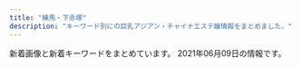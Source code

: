 ```yaml
---
title: "練馬・下赤塚"
description: "キーワード別にの巨乳アジアン・チャイナエステ嬢情報をまとめました。"
---
```


新着画像と新着キーワードをまとめています。
2021年06月09日の情報です。

<DmmAffiliateIns />
<KeywordTable
  shops={
    [
    {
        "url": "http://siesta.ests.jp/",
        "station": "\u5927\u6cc9\u5b66\u5712\u99c5\u5317\u53e3",
        "img_links": [
            "http://siesta.ests.jp/images/mobile.jpg",
            "http://siesta.ests.jp/images/pick.jpg",
            "http://siesta.ests.jp/photos/sites/39/2021/05/2021052911060142.jpg",
            "http://siesta.ests.jp/images/info.jpg",
            "http://siesta.ests.jp/images/mobile1.jpg",
            "http://siesta.ests.jp/images/acc1.jpg",
            "http://siesta.ests.jp/images/acc2.jpg",
            "http://siesta.ests.jp/images/s-staff.jpg",
            "http://siesta.ests.jp/images/s-recriut.jpg",
            "http://siesta.ests.jp/photos/sites/39/2021/05/2021052911060393.jpg",
            "http://siesta.ests.jp/photos/sites/39/2021/05/202105291106012.jpg",
            "http://siesta.ests.jp/images/acc4.jpg",
            "http://siesta.ests.jp/images/top.png",
            "http://siesta.ests.jp/images/acc3.jpg",
            "http://siesta.ests.jp/photos/sites/39/2021/05/2021052911060320.jpg",
            "http://siesta.ests.jp/images/news.jpg",
            "http://siesta.ests.jp/photos/sites/39/2021/04/2021042011331872.jpg"
        ],
        "keywords": {
            "85": 6,
            "83": 12,
            "87": 6,
            "D": 24,
            "88": 6
        },
        "name": "\u30b7\u30a8\u30b9\u30bf"
    },
    {
        "station": "\u7df4\u99ac\u99c5\u5317\u53e3",
        "name": "\u6708\u306e\u604b",
        "keywords": {
            "C": 7
        },
        "url": "http://moonlove.est-u.com/",
        "img_links": [
            "http://moonlove.est-u.com/images/s8.jpg",
            "http://moonlove.est-u.com/images/index_04.jpg",
            "http://moonlove.est-u.com/images/index_12.jpg",
            "http://moonlove.est-u.com/images/index_13.jpg",
            "http://moonlove.est-u.com/images/s3.jpg",
            "http://moonlove.est-u.com/images/s4.jpg",
            "http://moonlove.est-u.com/staff/sakura.jpg",
            "http://moonlove.est-u.com/images/index_08.jpg",
            "http://moonlove.est-u.com/images/index2_06.jpg",
            "http://moonlove.est-u.com/images/index_16.jpg",
            "http://moonlove.est-u.com/images/icon_000.jpg",
            "http://moonlove.est-u.com/staff/kaori.jpg",
            "http://moonlove.est-u.com/images/index1_06.jpg",
            "http://moonlove.est-u.com/images/index3_06.jpg",
            "http://moonlove.est-u.com/images/s1.jpg",
            "http://moonlove.est-u.com/staff/hitomi.jpg",
            "http://moonlove.est-u.com/images/index_15.jpg",
            "http://moonlove.est-u.com/images/index_17.jpg",
            "http://moonlove.est-u.com/staff/miki.jpg",
            "http://moonlove.est-u.com/staff/nami.jpg",
            "http://moonlove.est-u.com/images/index_19.jpg",
            "http://moonlove.est-u.com/images/index_05.jpg",
            "http://moonlove.est-u.com/staff/ayumi.jpg",
            "http://moonlove.est-u.com/images/index_02.jpg",
            "http://moonlove.est-u.com/images/index_07.jpg",
            "http://moonlove.est-u.com/images/staff_09.jpg",
            "http://moonlove.est-u.com/images/index_14.jpg",
            "http://moonlove.est-u.com/images/s5.jpg",
            "http://moonlove.est-u.com/images/s6.jpg",
            "http://moonlove.est-u.com/images/index_10.jpg"
        ]
    },
    {
        "keywords": {
            "86": 18,
            "87": 9,
            "E": 54,
            "88": 18,
            "85": 27,
            "D": 54
        },
        "name": "\u30de\u30fc\u30ac\u30ec\u30c3\u30c8",
        "station": "\u685c\u53f0\u99c5\u5317\u53e3",
        "url": "http://margaret.ests.jp/",
        "img_links": [
            "http://margaret.ests.jp/photos/sites/29/2020/08/2020082222274080.jpeg",
            "http://margaret.ests.jp/images/service2.jpg",
            "http://margaret.ests.jp/images/service1.jpg",
            "http://margaret.ests.jp/images/s_news.jpg",
            "http://margaret.ests.jp/images/s_staff.png",
            "http://margaret.ests.jp/photos/sites/29/2020/04/202004081414540.jpg",
            "http://margaret.ests.jp/photos/sites/29/2020/04/202004102157462.jpeg",
            "http://margaret.ests.jp/images/service4.jpg",
            "http://margaret.ests.jp/images/room2.jpg",
            "http://margaret.ests.jp/photos/sites/29/2021/01/2021011511194654.jpg",
            "http://margaret.ests.jp/images/top.jpg",
            "http://margaret.ests.jp/images/info.jpg",
            "http://margaret.ests.jp/images/service3.jpg",
            "http://margaret.ests.jp/photos/sites/29/2020/08/2020080615352994.jpeg",
            "http://margaret.ests.jp/photos/sites/29/2020/05/202005281752578.jpg",
            "http://margaret.ests.jp/images/s_service.png",
            "http://margaret.ests.jp/images/mobile.jpg",
            "http://margaret.ests.jp/images/room1.jpg",
            "http://margaret.ests.jp/photos/sites/29/2021/06/2021060500274425.jpeg",
            "http://margaret.ests.jp/images/s_pick.jpg",
            "http://margaret.ests.jp/images/room3.jpg",
            "http://margaret.ests.jp/photos/sites/29/2020/04/2020041014190824.jpg",
            "http://margaret.ests.jp/photos/sites/29/2020/04/2020040205541033.jpg",
            "http://margaret.ests.jp/photos/sites/29/2020/06/2020062814010219.jpeg",
            "http://margaret.ests.jp/photos/sites/29/2020/03/2020032709162529.jpg",
            "http://margaret.ests.jp/images/room4.jpg",
            "http://margaret.ests.jp/photos/sites/29/2021/06/2021060811483867.jpg"
        ]
    },
    {
        "keywords": {},
        "station": "\u6210\u5897\u99c5",
        "name": "\u30b8\u30e3\u30b9\u30df\u30f3",
        "url": "http://evergrace.tyo.cm/",
        "img_links": []
    },
    {
        "station": "\u4e0a\u677f\u6a4b\u99c5\u5317\u53e3",
        "img_links": [],
        "keywords": {},
        "name": "\u6e29\u30fb\u306c\u304f\u3082\u308a",
        "url": "http://tenpo2.iest.info/"
    },
    {
        "img_links": [
            "http://binrou.net/img/pickup20.jpg",
            "http://binrou.net/img/s115.jpg",
            "http://binrou.net/img/mo.png",
            "http://binrou.net/img/s112.jpg",
            "http://binrou.net/img/sta114.jpg",
            "http://binrou.net/img/sta109.jpg",
            "http://binrou.net/i/img/sta109.jpg",
            "http://binrou.net/i/img/r3.jpg",
            "http://binrou.net/img/st115.jpg",
            "http://binrou.net/i/img/sta89.jpg",
            "http://binrou.net/i/img/sta116.jpg",
            "http://binrou.net/i/img/sta114.jpg",
            "http://binrou.net/img/sta111.jpg",
            "http://binrou.net/img/st114.jpg",
            "http://binrou.net/i/img/sta111.jpg",
            "http://binrou.net/img/fla.jpg",
            "http://binrou.net/img/sta117.jpg",
            "http://binrou.net/i/img/sta104.jpg",
            "http://binrou.net/img/s111.jpg",
            "http://binrou.net/img/sta115.jpg",
            "http://binrou.net/i/img/sta115.jpg",
            "http://binrou.net/img/s116.jpg",
            "http://binrou.net/i/img/sta80.jpg",
            "http://binrou.net/i/img/sta92.jpg",
            "http://binrou.net/img/botton.jpg",
            "http://binrou.net/img/sta119.jpg",
            "http://binrou.net/img/st116.jpg",
            "http://binrou.net/i/img/sta118.jpg",
            "http://binrou.net/img/s118.jpg",
            "http://binrou.net/i/img/sta98.jpg",
            "http://binrou.net/i/img/sta108.jpg",
            "http://binrou.net/img/sta112.jpg",
            "http://binrou.net/img/sta118.jpg",
            "http://binrou.net/i/img/sta112.jpg",
            "http://binrou.net/img/st112.jpg",
            "http://binrou.net/i/img/sta105.jpg",
            "http://binrou.net/i/img/sta119.jpg",
            "http://binrou.net/i/img/sta117.jpg",
            "http://binrou.net/i/img/st118.jpg",
            "http://binrou.net/i/img/r1.jpg",
            "http://binrou.net/i/img/sta97.jpg",
            "http://binrou.net/i/img/sta88.jpg",
            "http://binrou.net/img/s117.jpg",
            "http://binrou.net/i/img/sta100.jpg",
            "http://binrou.net/img/acc.jpg",
            "http://binrou.net/i/img/acc.jpg",
            "http://binrou.net/i/img/sta94.jpg",
            "http://binrou.net/img/sta116.jpg",
            "http://binrou.net/img/st117.jpg",
            "http://binrou.net/img/st111.jpg",
            "http://binrou.net/img/s114.jpg",
            "http://binrou.net/i/img/r2.jpg",
            "http://binrou.net/img/st109.jpg",
            "http://binrou.net/i/img/r4.jpg",
            "http://binrou.net/img/st118.jpg",
            "http://binrou.net/img/s119.jpg",
            "http://binrou.net/img/st119.jpg"
        ],
        "station": "\u7df4\u99ac\u99c5\u897f\u53e3",
        "name": "\u30ad\u30e9\u30ad\u30e9",
        "keywords": {
            "86": 4,
            "D": 2,
            "E": 6,
            "88": 1,
            "F": 1,
            "89": 1,
            "C": 17,
            "87": 4
        },
        "url": "http://binrou.net/"
    },
    {
        "url": "http://www.es-yas.click/",
        "station": "\u4e2d\u6751\u6a4b\u99c5\u5357\u53e3",
        "keywords": {},
        "img_links": [
            "http://www.es-yas.click/img/sayuri1.jpg",
            "http://www.es-yas.click/images/3.jpg",
            "http://www.es-yas.click/images/staff_t.jpg",
            "http://www.es-yas.click/images/sys2.png",
            "http://www.es-yas.click/images/s1.png",
            "http://www.es-yas.click/img/rina1.jpg",
            "http://www.es-yas.click/images/head.jpg",
            "http://www.es-yas.click/images/mobile.jpg",
            "http://www.es-yas.click/images/info.png",
            "http://www.es-yas.click/images/2.jpg",
            "http://www.es-yas.click/images/tel.jpg",
            "http://www.es-yas.click/images/int2.png",
            "http://www.es-yas.click/images/ac1.png",
            "http://www.es-yas.click/images/4.jpg",
            "http://www.es-yas.click/images/sirase.jpg",
            "http://www.es-yas.click/images/int1.png",
            "http://www.es-yas.click/images/interior_t.jpg",
            "http://www.es-yas.click/images/news.jpg",
            "http://www.es-yas.click/img/riri1.jpg",
            "http://www.es-yas.click/images/sys1.png",
            "http://www.es-yas.click/images/newface.png"
        ],
        "name": "\u30b9\u30a6\u30a3\u30fc\u30c8"
    },
    {
        "keywords": {},
        "img_links": [],
        "station": "\u6210\u5897\u99c5",
        "name": "\u59eb",
        "url": "http://anzu.abnavi.info/"
    },
    {
        "keywords": {
            "D": 6,
            "G": 2,
            "E": 13,
            "C": 17
        },
        "url": "https://salasa.tokyo/",
        "img_links": [
            "https://salasa.tokyo/wp-content/uploads/2020/02/32salasa.jpg",
            "https://salasa.tokyo/wp-content/uploads/2020/03/897261salasa.jpg",
            "https://salasa.tokyo/wp-content/themes/este/img/top-img04.png",
            "https://salasa.tokyo/wp-content/uploads/2021/04/s187alasa.jpg",
            "https://salasa.tokyo/wp-content/themes/este/img/top-img01a.png",
            "https://salasa.tokyo/wp-content/uploads/2020/02/41salasa.jpg",
            "https://salasa.tokyo/wp-content/themes/este/img/top-img01.png",
            "https://salasa.tokyo/wp-content/themes/este/img/top-img05.png",
            "https://salasa.tokyo/wp-content/uploads/2020/02/11salasa.jpg",
            "https://salasa.tokyo/wp-content/themes/este/img/4.jpg",
            "https://salasa.tokyo/wp-content/themes/este/img/top-img01b.png",
            "https://salasa.tokyo/wp-content/themes/este/img/tel_footer.png",
            "https://salasa.tokyo/wp-content/themes/este/img/3.jpg",
            "https://salasa.tokyo/wp-content/uploads/2020/02/21salasa.jpg",
            "https://salasa.tokyo/wp-content/themes/este/img/top-img02.png",
            "https://salasa.tokyo/wp-content/uploads/2020/02/8776salasa.jpg",
            "https://salasa.tokyo/wp-content/themes/este/img/top-img021.png",
            "https://salasa.tokyo/wp-content/uploads/2020/04/2311121salasa.jpg",
            "https://salasa.tokyo/wp-content/themes/este/img/2.jpg",
            "https://salasa.tokyo/wp-content/uploads/2021/02/345salasa.jpg",
            "https://salasa.tokyo/wp-content/themes/este/img/tel_header.png",
            "https://salasa.tokyo/wp-content/uploads/2020/02/876752178salasa.jpg",
            "https://salasa.tokyo/wp-content/uploads/2020/02/1salasa.jpg",
            "https://salasa.tokyo/wp-content/themes/este/img/call.png",
            "https://salasa.tokyo/wp-content/themes/este/img/1.jpg"
        ],
        "name": "\u3064\u307c\u307f",
        "station": "\u7df4\u99ac\u99c5\u897f\u53e3"
    },
    {
        "station": "\u5927\u5c71\u99c5\u5357\u53e3",
        "img_links": [
            "http://c-ikoi.work/img/aoi1.jpg",
            "http://c-ikoi.work/images/concept.jpg",
            "http://c-ikoi.work/img/rina1.jpg",
            "http://c-ikoi.work/images/mobile.jpg",
            "http://c-ikoi.work/images/rec2.png",
            "http://c-ikoi.work/images/int3.png",
            "http://c-ikoi.work/images/sys3.png",
            "http://c-ikoi.work/images/2.jpg",
            "http://c-ikoi.work/images/int2.png",
            "http://c-ikoi.work/images/rec1.png",
            "http://c-ikoi.work/images/staff_t.jpg",
            "http://c-ikoi.work/images/sys1.jpg",
            "http://c-ikoi.work/images/3.jpg",
            "http://c-ikoi.work/images/int1.png",
            "http://c-ikoi.work/images/head.jpg",
            "http://c-ikoi.work/images/interior_t.jpg",
            "http://c-ikoi.work/images/sys2.jpg",
            "http://c-ikoi.work/images/1.jpg",
            "http://c-ikoi.work/images/4.jpg",
            "http://c-ikoi.work/img/yuki1.jpg",
            "http://c-ikoi.work/images/news.jpg",
            "http://c-ikoi.work/images/tel.jpg",
            "http://c-ikoi.work/img/moe1.jpg",
            "http://c-ikoi.work/images/line.png"
        ],
        "keywords": {},
        "name": "\u61a9",
        "url": "http://c-ikoi.work/"
    },
    {
        "url": "http://ponfu-massage.work/",
        "station": "\u7df4\u99ac\u99c5\u897f\u53e3",
        "img_links": [
            "http://ponfu-massage.work/img/st35.jpg",
            "http://ponfu-massage.work/i/img/sta42.jpg",
            "http://ponfu-massage.work/img/s44.jpg",
            "http://ponfu-massage.work/i/img/r1.jpg",
            "http://ponfu-massage.work/img/st18.jpg",
            "http://ponfu-massage.work/img/sta44.jpg",
            "http://ponfu-massage.work/img/st28.jpg",
            "http://ponfu-massage.work/img/acc2.jpg",
            "http://ponfu-massage.work/i/img/r3.jpg",
            "http://ponfu-massage.work/img/sta28.jpg",
            "http://ponfu-massage.work/img/acc10.jpg",
            "http://ponfu-massage.work/img/s45.jpg",
            "http://ponfu-massage.work/img/s46.jpg",
            "http://ponfu-massage.work/img/sta38.jpg",
            "http://ponfu-massage.work/img/st41.jpg",
            "http://ponfu-massage.work/i/img/r4.jpg",
            "http://ponfu-massage.work/img/acc5.jpg",
            "http://ponfu-massage.work/img/sta43.jpg",
            "http://ponfu-massage.work/img/st30.jpg",
            "http://ponfu-massage.work/img/st47.jpg",
            "http://ponfu-massage.work/img/st44.jpg",
            "http://ponfu-massage.work/img/acc4.jpg",
            "http://ponfu-massage.work/i/img/sta39.jpg",
            "http://ponfu-massage.work/img/acc8.jpg",
            "http://ponfu-massage.work/i/img/sta43.jpg",
            "http://ponfu-massage.work/img/s30.jpg",
            "http://ponfu-massage.work/i/img/sta30.jpg",
            "http://ponfu-massage.work/img/s42.jpg",
            "http://ponfu-massage.work/img/acc7.jpg",
            "http://ponfu-massage.work/i/img/r2.jpg",
            "http://ponfu-massage.work/img/sta45.jpg",
            "http://ponfu-massage.work/i/img/st45.jpg",
            "http://ponfu-massage.work/i/img/sta46.jpg",
            "http://ponfu-massage.work/i/img/sta47.jpg",
            "http://ponfu-massage.work/img/sta47.jpg",
            "http://ponfu-massage.work/img/campian.jpg",
            "http://ponfu-massage.work/img/sta30.jpg",
            "http://ponfu-massage.work/img/sta39.jpg",
            "http://ponfu-massage.work/i/img/sta45.jpg",
            "http://ponfu-massage.work/img/botton.jpg",
            "http://ponfu-massage.work/img/s39.jpg",
            "http://ponfu-massage.work/img/sta46.jpg",
            "http://ponfu-massage.work/img/acc6.jpg",
            "http://ponfu-massage.work/img/st46.jpg",
            "http://ponfu-massage.work/i/img/sta44.jpg",
            "http://ponfu-massage.work/i/img/sta28.jpg",
            "http://ponfu-massage.work/img/acc1.jpg",
            "http://ponfu-massage.work/img/st43.jpg",
            "http://ponfu-massage.work/img/s43.jpg",
            "http://ponfu-massage.work/img/st45.jpg",
            "http://ponfu-massage.work/img/s41.jpg",
            "http://ponfu-massage.work/img/acc3.jpg",
            "http://ponfu-massage.work/img/st39.jpg",
            "http://ponfu-massage.work/img/s47.jpg",
            "http://ponfu-massage.work/img/st38.jpg",
            "http://ponfu-massage.work/img/sta35.jpg",
            "http://ponfu-massage.work/i/img/sta38.jpg",
            "http://ponfu-massage.work/img/s38.jpg",
            "http://ponfu-massage.work/img/sta42.jpg",
            "http://ponfu-massage.work/img/st42.jpg",
            "http://ponfu-massage.work/i/img/sta24.jpg",
            "http://ponfu-massage.work/i/img/sta41.jpg",
            "http://ponfu-massage.work/img/acc9.jpg",
            "http://ponfu-massage.work/img/sta41.jpg"
        ],
        "keywords": {
            "F": 2,
            "84": 1,
            "88": 4,
            "86": 1,
            "89": 1,
            "D": 9,
            "E": 2,
            "85": 2,
            "C": 22,
            "87": 5
        },
        "name": "\u30dd\u30f3\u30d5\u30fc"
    },
    {
        "keywords": {
            "C": 8
        },
        "station": "\u7df4\u99ac\u99c5\u5357\u53e3",
        "img_links": [
            "http://www.nerima-rose.com/images/sys3.jpg",
            "http://www.nerima-rose.com/images/shop/3/sh1.jpg",
            "http://www.nerima-rose.com/images/rosa-sys_04.jpg",
            "http://www.nerima-rose.com/images/staff/18/ayumi.jpg",
            "http://www.nerima-rose.com/images/shop/11.jpg",
            "http://www.nerima-rose.com/images/index-rosa_02.jpg",
            "http://www.nerima-rose.com/images/aroma/r1.jpg",
            "http://www.nerima-rose.com/images/shop/h1.jpg",
            "http://www.nerima-rose.com/images/staff/17/2/nana.png",
            "http://www.nerima-rose.com/images/rosa-pindao_07.jpg",
            "http://www.nerima-rose.com/images/index-rosa_09.jpg",
            "http://www.nerima-rose.com/images/staff/16/kaori2.jpg",
            "http://www.nerima-rose.com/images/staff/18/misaki.jpg",
            "http://www.nerima-rose.com/images/staff/17/riri.jpg",
            "http://www.nerima-rose.com/images/staff/18/hina.jpg",
            "http://www.nerima-rose.com/images/aroma/r3.jpg",
            "http://www.nerima-rose.com/images/shop/4/s1.jpg",
            "http://www.nerima-rose.com/images/images/sys2018_06.jpg",
            "http://www.nerima-rose.com/cgi-bin/topics/img/16-1.jpg",
            "http://www.nerima-rose.com/images/rosa-pindao_09.jpg",
            "http://www.nerima-rose.com/images/nav/nav-rec.jpg",
            "http://www.nerima-rose.com/images/nav/nav-acc.jpg",
            "http://www.nerima-rose.com/images/aroma/r2.jpg",
            "http://www.nerima-rose.com/images/staff/17/2/ena.jpg",
            "http://www.nerima-rose.com/images/staff/16/aya2.jpg",
            "http://www.nerima-rose.com/images/rosa-sys_09a.jpg",
            "http://www.nerima-rose.com/images/index-rosa_04.jpg",
            "http://www.nerima-rose.com/images/images/sys2018_03.jpg"
        ],
        "url": "http://www.nerima-rose.com/",
        "name": "ROSE"
    },
    {
        "station": "\u4e0b\u8d64\u585a\u99c5\u5317\u53e3",
        "img_links": [
            "http://www.es-kou.link/images/sys1.jpg",
            "http://www.es-kou.link/images/b1.jpg",
            "http://www.es-kou.link/images/news.jpg",
            "http://www.es-kou.link/images/s1.png",
            "http://www.es-kou.link/images/int2.png",
            "http://www.es-kou.link/images/int1.png",
            "http://www.es-kou.link/images/3.jpg",
            "http://www.es-kou.link/images/info.png",
            "http://www.es-kou.link/images/2.jpg",
            "http://www.es-kou.link/images/mobile.jpg",
            "http://www.es-kou.link/images/sys2.jpg",
            "http://www.es-kou.link/img/mimi1.jpg",
            "http://www.es-kou.link/images/sys3.png",
            "http://www.es-kou.link/images/staff_t.jpg",
            "http://www.es-kou.link/img/nana1.jpg",
            "http://www.es-kou.link/images/head.jpg",
            "http://www.es-kou.link/images/1.jpg",
            "http://www.es-kou.link/img/satomi1.jpg",
            "http://www.es-kou.link/images/interior_t.jpg",
            "http://www.es-kou.link/images/b2.jpg"
        ],
        "url": "http://www.es-kou.link/",
        "keywords": {},
        "name": "\u7d05\u6708"
    },
    {
        "img_links": [
            "http://www.hi-msg.com/dansin/images/p-6-1.jpg",
            "http://www.hi-msg.com/dansin/images/p-2.jpg",
            "http://www.hi-msg.com/dansin/images/end1.jpg",
            "http://www.hi-msg.com/dansin/images/top1.jpg",
            "http://www.hi-msg.com/dansin/images/nav.jpg",
            "http://www.hi-msg.com/dansin/images/p-9-1.jpg",
            "http://www.hi-msg.com/dansin/images/p-9.jpg",
            "http://www.hi-msg.com/dansin/images/s_info.jpg",
            "http://www.hi-msg.com/dansin/images/s_pick.jpg",
            "http://www.hi-msg.com/dansin/images/p-7.jpg",
            "http://www.hi-msg.com/dansin/images/s_face.jpg",
            "http://www.hi-msg.com/dansin/images/p-2-1.jpg",
            "http://www.hi-msg.com/dansin/images/mobile.jpg",
            "http://www.hi-msg.com/dansin/images/1.jpg",
            "http://www.hi-msg.com/dansin/images/p-5.jpg",
            "http://www.hi-msg.com/dansin/images/p-5-1.jpg",
            "http://www.hi-msg.com/dansin/images/p-8.jpg",
            "http://www.hi-msg.com/dansin/images/p-6.jpg",
            "http://www.hi-msg.com/dansin/images/s_news.jpg",
            "http://www.hi-msg.com/dansin/images/top.jpg"
        ],
        "keywords": {},
        "name": "\u6696\u5fc3",
        "url": "http://www.hi-msg.com/dansin/",
        "station": "\u3068\u304d\u308f\u53f0\u99c5\u5357\u53e3"
    },
    {
        "keywords": {
            "E": 1,
            "D": 2
        },
        "name": "\u59eb\u306e\u3086\u3073\u3055\u304d",
        "url": "http://nymphe-est.biz/",
        "img_links": [
            "http://nymphe-est.biz/images/m1.png",
            "http://nymphe-est.biz/images/no.png",
            "http://nymphe-est.biz/images/m3.png",
            "http://nymphe-est.biz/images/tit4.jpg",
            "http://nymphe-est.biz/images/tit3.jpg",
            "http://nymphe-est.biz/images/cg02.jpg",
            "http://nymphe-est.biz/images/m5.png",
            "http://nymphe-est.biz/images/fla.jpg",
            "http://nymphe-est.biz/images/cg01.jpg",
            "http://nymphe-est.biz/images/stat.jpg",
            "http://nymphe-est.biz/images/tm.jpg",
            "http://nymphe-est.biz/images/stal.jpg",
            "http://nymphe-est.biz/images/cg03.jpg",
            "http://nymphe-est.biz/images/m4.png",
            "http://nymphe-est.biz/images/m6.png",
            "http://nymphe-est.biz/images/tit5.jpg",
            "http://nymphe-est.biz/images/tit2.jpg",
            "http://nymphe-est.biz/images/bur.jpg",
            "http://nymphe-est.biz/images/m2.png",
            "http://nymphe-est.biz/images/bul.jpg",
            "http://nymphe-est.biz/images/accl.jpg",
            "http://nymphe-est.biz/images/spt.png",
            "http://nymphe-est.biz/images/top.png",
            "http://nymphe-est.biz/images/tit6.jpg"
        ],
        "station": "\u6771\u6b66\u7df4\u99ac\u99c5\u5317\u53e3"
    },
    {
        "img_links": [
            "http://pakira-massage.work/img/campian.jpg",
            "http://pakira-massage.work/img/s23.jpg",
            "http://pakira-massage.work/img/nos.jpg",
            "http://pakira-massage.work/img/sta1.jpg",
            "http://pakira-massage.work/i/img/r1.jpg",
            "http://pakira-massage.work/i/img/r3.jpg",
            "http://pakira-massage.work/i/img/r4.jpg",
            "http://pakira-massage.work/i/img/r5.jpg",
            "http://pakira-massage.work/i/img/st1.jpg",
            "http://pakira-massage.work/img/st2.jpg",
            "http://pakira-massage.work/i/img/sta23.jpg",
            "http://pakira-massage.work/img/s1.jpg",
            "http://pakira-massage.work/img/botton.jpg",
            "http://pakira-massage.work/img/st23.jpg",
            "http://pakira-massage.work/img/sta2.jpg",
            "http://pakira-massage.work/i/img/r2.jpg",
            "http://pakira-massage.work/i/img/sta1.jpg",
            "http://pakira-massage.work/img/s2.jpg",
            "http://pakira-massage.work/i/img/sta2.jpg",
            "http://pakira-massage.work/img/mobile-1.png",
            "http://pakira-massage.work/img/sta23.jpg",
            "http://pakira-massage.work/img/head.jpg",
            "http://pakira-massage.work/i/img/r6.jpg",
            "http://pakira-massage.work/img/st1.jpg"
        ],
        "keywords": {
            "87": 2,
            "85": 2,
            "C": 12,
            "E": 2
        },
        "url": "http://pakira-massage.work/",
        "station": "\u8981\u753a\u99c55\u756a\u51fa\u53e3",
        "name": "\u30d1\u30ad\u30e9"
    },
    {
        "station": "\u7df4\u99ac\u99c5\u897f\u53e3",
        "img_links": [
            "http://sh-dafei.work/uploads/180612/1-1P6121601061c.jpg",
            "http://sh-dafei.work/templets/default/pc/picture/face.png",
            "http://sh-dafei.work/uploads/190809/1-1ZP9125I01S.jpg",
            "http://sh-dafei.work/uploads/190924/1-1Z924151334121.jpg",
            "http://sh-dafei.work/uploads/201002/1-201002144Z11V.jpg",
            "http://sh-dafei.work/uploads/181207/1-1Q20G35320X0.png",
            "http://sh-dafei.work/uploads/181214/1-1Q214154222511.jpg",
            "http://sh-dafei.work/uploads/171031/1-1G0311G344914.jpg",
            "http://sh-dafei.work/uploads/210219/1-210219105500300.jpg",
            "http://sh-dafei.work/uploads/allimg/180612/1-1P612160305350.jpg",
            "http://sh-dafei.work/uploads/181206/1-1Q2061250494E.jpg",
            "http://sh-dafei.work/uploads/181206/1-1Q2061249563O.jpg",
            "http://sh-dafei.work/templets/default/pc/picture/s_pick.png",
            "http://sh-dafei.work/uploads/201113/1-20111314213cQ.jpg",
            "http://sh-dafei.work/uploads/190301/1-1Z30116320A41.jpg",
            "http://sh-dafei.work/uploads/190329/1-1Z329151011c7.jpg",
            "http://sh-dafei.work/uploads/200612/1-200612154534W8.jpg",
            "http://sh-dafei.work/uploads/190130/1-1Z130162635508.jpg",
            "http://sh-dafei.work/uploads/171031/1-1G0311G4095M.jpg",
            "http://sh-dafei.work/uploads/191115/1-191115132040J2.jpg",
            "http://sh-dafei.work/uploads/181206/1-1Q2061253211D.jpg",
            "http://sh-dafei.work/uploads/181206/1-1Q206125154224.jpg",
            "http://sh-dafei.work/uploads/180612/1-1P612160029349.jpg",
            "http://sh-dafei.work/uploads/200117/1-20011G614144B.jpg",
            "http://sh-dafei.work/uploads/180227/1-1P22G40S5448.jpg",
            "http://sh-dafei.work/templets/default/pc/picture/s_staff.png",
            "http://sh-dafei.work/templets/default/pc/picture/staffs.png",
            "http://sh-dafei.work/uploads/181207/1-1Q20G40K63R.jpg",
            "http://sh-dafei.work/uploads/171031/1-1G0311G531445.jpg",
            "http://sh-dafei.work/uploads/171031/1-1G0311G505933.jpg",
            "http://sh-dafei.work/uploads/210326/1-210326140613257.jpg",
            "http://sh-dafei.work/uploads/171031/1-1G0311G556445.jpg",
            "http://sh-dafei.work/templets/default/pc/picture/end1.jpg",
            "http://sh-dafei.work/templets/default/pc/picture/s_news.png"
        ],
        "name": "\u5927\u5983",
        "keywords": {},
        "url": "http://sh-dafei.work/"
    },
    {
        "url": "http://oasis.akasuri.xyz/",
        "img_links": [
            "http://oasis.akasuri.xyz/images/c-top.png",
            "http://oasis.akasuri.xyz/staff/s1.jpg",
            "http://oasis.akasuri.xyz/images/c-staff.png",
            "http://oasis.akasuri.xyz/images/fotter.png",
            "http://oasis.akasuri.xyz/images/c-photo.png",
            "http://oasis.akasuri.xyz/staff/s2.jpg",
            "http://oasis.akasuri.xyz/staff/s3.jpg",
            "http://oasis.akasuri.xyz/images/bar-staff.png",
            "http://oasis.akasuri.xyz/images/bar-photo.png",
            "http://oasis.akasuri.xyz/images/b-tel.png"
        ],
        "name": "\u30aa\u30a2\u30b7\u30b9",
        "station": "\u6210\u5897\u99c5\u5357\u53e3",
        "keywords": {}
    },
    {
        "station": "\u7df4\u99ac\u99c5",
        "keywords": {
            "D": 3,
            "E": 1,
            "86": 1,
            "C": 3,
            "88": 1,
            "90": 3,
            "89": 1,
            "92": 1
        },
        "url": "http://aclass.estheya.com/",
        "img_links": [
            "http://aclass.estheya.com/css/staff/staff005.jpg",
            "http://aclass.estheya.com/images/call.png",
            "http://aclass.estheya.com/css/staff/staff006.jpg",
            "http://aclass.estheya.com/css/m-top004.jpg",
            "http://aclass.estheya.com/css/left.jpg",
            "http://aclass.estheya.com/css/staff/staff0004.jpg",
            "http://aclass.estheya.com/css/m-head04.jpg",
            "http://aclass.estheya.com/css/cam01.jpg",
            "http://aclass.estheya.com/css/m-head02.jpg",
            "http://aclass.estheya.com/css/staff/staff001-b.jpg",
            "http://aclass.estheya.com/css/staff/staff001.jpg",
            "http://aclass.estheya.com/css/right.jpg",
            "http://aclass.estheya.com/css/staff/staff08.jpg",
            "http://aclass.estheya.com/css/staff/staff0003.jpg",
            "http://aclass.estheya.com/css/staff/staff002.jpg"
        ],
        "name": "A-CLASS\uff5e\u30a8\u30fc\u30af\u30e9\u30b9\uff5e"
    },
    {
        "name": "\u30e9\u30b1\u30b7\u30b9\u5927\u6cc9\u5b66\u5712",
        "url": "http://lachesis.este88.com/",
        "keywords": {
            "83": 2,
            "93": 1,
            "84": 1,
            "C": 4,
            "80": 1,
            "81": 1,
            "95": 1,
            "G": 1,
            "E": 1,
            "D": 2,
            "91": 3,
            "86": 1,
            "88": 2,
            "F": 4
        },
        "station": "\u5927\u6cc9\u5b66\u5712\u99c5",
        "img_links": [
            "http://lachesis.este88.com/gals/rinnka1.jpg",
            "http://lachesis.este88.com/gals/ruka1.jpg",
            "http://lachesis.este88.com/images/sysh3bar.png",
            "http://lachesis.este88.com/gals/maria1.jpg",
            "http://lachesis.este88.com/gals/nozomi2.jpg",
            "http://lachesis.este88.com/gals/aoi2.jpg",
            "http://lachesis.este88.com/gals/narumi4.jpg",
            "https://lachesis.este88.com/gals/itika1.jpg",
            "http://lachesis.este88.com/gals/minami2.jpg",
            "http://lachesis.este88.com/gals/miho3.jpg",
            "https://lachesis.este88.com/gals/ruka1.jpg",
            "http://lachesis.este88.com/gals/nozomi1.jpg",
            "https://lachesis.este88.com/gals/yuno1.jpg",
            "https://lachesis.este88.com/gals/tumugi1.jpg",
            "http://lachesis.este88.com/gals/itika1.jpg",
            "https://lachesis.este88.com/gals/aoi1.jpg",
            "http://lachesis.este88.com/gals/nozomi3.jpg",
            "https://lachesis.este88.com/gals/miku1.jpg",
            "http://lachesis.este88.com/gals/tumugi2.jpg",
            "https://lachesis.este88.com/gals/minami1.jpg",
            "https://lachesis.este88.com/images/info5.jpg",
            "https://lachesis.este88.com/gals/narumi1.jpg",
            "https://lachesis.este88.com/gals/miho1.jpg",
            "http://lachesis.este88.com/gals/rinnka3.jpg",
            "https://lachesis.este88.com/images/line.jpg",
            "https://lachesis.este88.com/images/bg_header3.jpg",
            "http://lachesis.este88.com/gals/narumi1.jpg",
            "https://lachesis.este88.com/gals/maria1.jpg",
            "http://lachesis.este88.com/gals/miku2.jpg",
            "http://lachesis.este88.com/gals/yuno3.jpg",
            "http://lachesis.este88.com/gals/minami1.jpg",
            "http://lachesis.este88.com/gals/ruka3.jpg",
            "http://lachesis.este88.com/gals/mao2.jpg",
            "https://lachesis.este88.com/gals/rinnka1.jpg",
            "http://lachesis.este88.com/gals/itika3.jpg",
            "http://lachesis.este88.com/gals/miho2.jpg",
            "http://lachesis.este88.com/gals/itika2.jpg",
            "http://lachesis.este88.com/images/info5.jpg",
            "http://lachesis.este88.com/gals/miku3.jpg",
            "https://lachesis.este88.com/gals/mao1.jpg",
            "http://lachesis.este88.com/gals/yuno2.jpg",
            "http://lachesis.este88.com/gals/rinnka4.jpg",
            "http://lachesis.este88.com/images/bg_header3.jpg",
            "http://lachesis.este88.com/gals/rinnka2.jpg",
            "http://lachesis.este88.com/gals/nozomi4.jpg",
            "http://lachesis.este88.com/gals/tumugi1.jpg",
            "http://lachesis.este88.com/images/line.jpg",
            "https://lachesis.este88.com/images/bg_header.jpg",
            "http://lachesis.este88.com/gals/ruka2.jpg",
            "http://lachesis.este88.com/gals/miho1.jpg",
            "http://lachesis.este88.com/gals/mao1.jpg",
            "http://lachesis.este88.com/images/bg_header.jpg",
            "http://lachesis.este88.com/gals/ruka4.jpg",
            "http://lachesis.este88.com/gals/aoi3.jpg",
            "http://lachesis.este88.com/gals/yuno1.jpg",
            "https://lachesis.este88.com/images/sysh3bar.png",
            "http://lachesis.este88.com/gals/tumugi3.jpg",
            "http://lachesis.este88.com/gals/miku1.jpg",
            "http://lachesis.este88.com/gals/narumi3.jpg",
            "http://lachesis.este88.com/gals/aoi1.jpg",
            "http://lachesis.este88.com/gals/narumi2.jpg",
            "http://momipara.jp/img/link/momi234.jpg",
            "https://lachesis.este88.com/gals/nozomi1.jpg"
        ]
    },
    {
        "name": "\u9577\u4e45*\u3061\u3087\u3046\u304d\u3085\u3046",
        "keywords": {},
        "img_links": [
            "http://c-sakura.work/images/mobile.jpg",
            "http://c-sakura.work/img/yuri1.jpg",
            "http://c-sakura.work/images/staff_t.jpg",
            "http://c-sakura.work/images/2.jpg",
            "http://c-sakura.work/images/interior_t.jpg",
            "http://c-sakura.work/img/ami1.jpg",
            "http://c-sakura.work/images/3.jpg",
            "http://c-sakura.work/images/int1.png",
            "http://c-sakura.work/images/int2.png",
            "http://c-sakura.work/images/1.jpg",
            "http://c-sakura.work/images/sisu.png",
            "http://c-sakura.work/images/info.png",
            "http://c-sakura.work/images/sys1.png",
            "http://c-sakura.work/img/yuyu1.jpg",
            "http://c-sakura.work/images/head.jpg",
            "http://c-sakura.work/images/tel.jpg",
            "http://c-sakura.work/images/news.png"
        ],
        "url": "http://c-sakura.work/",
        "station": "\u4e0b\u8d64\u585a\u99c5\u5317\u53e3"
    },
    {
        "station": "\u7df4\u99ac\u99c5\u5357\u53e3",
        "url": "http://himawari.est-u.com/",
        "keywords": {
            "C": 7
        },
        "name": "\u3072\u307e\u308f\u308a",
        "img_links": [
            "http://himawari.est-u.com/images/index2_08.jpg",
            "http://himawari.est-u.com/staff/asuka.jpg",
            "http://himawari.est-u.com/staff/izumi.jpg",
            "http://himawari.est-u.com/images/a1.jpg",
            "http://himawari.est-u.com/staff/sakura.jpg",
            "http://himawari.est-u.com/staff/yumi.jpg",
            "http://himawari.est-u.com/images/index_04.jpg",
            "http://himawari.est-u.com/staff/nami.jpg",
            "http://himawari.est-u.com/images/down.jpg",
            "http://himawari.est-u.com/staff/emi.jpg",
            "http://himawari.est-u.com/staff/risa.jpg",
            "http://himawari.est-u.com/images/index_10.jpg",
            "http://himawari.est-u.com/images/index_02.jpg",
            "http://himawari.est-u.com/images/index_08.jpg",
            "http://himawari.est-u.com/images/a2.jpg",
            "http://himawari.est-u.com/images/therpist.jpg",
            "http://himawari.est-u.com/staff/yuki.jpg",
            "http://himawari.est-u.com/staff/umi.jpg"
        ]
    },
    {
        "name": "\u697d\u697d",
        "keywords": {
            "C": 13
        },
        "station": "\u4e2d\u6751\u6a4b\u99c5",
        "img_links": [
            "http://www.e-rakuraku.info/images/g2.jpg",
            "http://www.e-rakuraku.info/images/tite-gallery.png",
            "http://www.e-rakuraku.info/images/huiyuan.png",
            "http://www.e-rakuraku.info/images/top.jpg",
            "http://www.e-rakuraku.info/images/g1.jpg",
            "http://www.e-rakuraku.info/images/tel.png",
            "http://www.e-rakuraku.info/images/g4.jpg",
            "http://www.e-rakuraku.info/images/nei_03.jpg",
            "http://www.e-rakuraku.info/images/tite-staff.png",
            "http://www.e-rakuraku.info/images/g0.jpg",
            "http://www.e-rakuraku.info/images/newfacet.png",
            "http://www.e-rakuraku.info/images/mobile.png",
            "http://www.e-rakuraku.info/images/newt.png",
            "http://www.e-rakuraku.info/images/s1.png",
            "http://www.e-rakuraku.info/images/g5.jpg",
            "http://www.e-rakuraku.info/images/s2.png",
            "http://www.e-rakuraku.info/images/sr.png",
            "http://www.e-rakuraku.info/images/g3.jpg"
        ],
        "url": "http://www.e-rakuraku.info/"
    },
    {
        "keywords": {
            "88": 4,
            "87": 6,
            "D": 8,
            "C": 18,
            "85": 2
        },
        "station": "\u7df4\u99ac\u99c5\u897f\u53e3",
        "img_links": [
            "http://www.smile.mensest.com/img/ttl_info.png",
            "http://www.smile.mensest.com/img/btn_blog.png",
            "http://www.smile.mensest.com/files/006.jpg",
            "http://www.smile.mensest.com/img/goback.jpg",
            "http://www.smile.mensest.com/files/005.jpg",
            "http://www.smile.mensest.com/files/001.jpg",
            "http://www.smile.mensest.com/files/004.jpg",
            "http://www.smile.mensest.com/img/ttl_news.png",
            "http://www.smile.mensest.com/files/002.jpg",
            "http://www.smile.mensest.com/img/header02.png",
            "http://www.smile.mensest.com/img/btn_side_mobile.jpg",
            "http://www.smile.mensest.com/img/pickup.jpg",
            "http://www.smile.mensest.com/files/003.jpg"
        ],
        "url": "http://www.smile.mensest.com/",
        "name": "Smile -\u30b9\u30de\u30a4\u30eb-"
    },
    {
        "img_links": [
            "http://ginzaangel.esnavi.work/2/uploadimg/1615988408.jpeg",
            "http://ginzaangel.esnavi.work/news.jpg",
            "http://ginzaangel.esnavi.work/2/uploadimg/1595657062.jpeg",
            "http://ginzaangel.esnavi.work/2/uploadimg/1601829474.jpeg",
            "http://ginzaangel.esnavi.work/2/uploadimg/1615988934.jpeg",
            "http://ginzaangel.esnavi.work/int1.png",
            "http://ginzaangel.esnavi.work/2/uploadimg/1615989033.jpeg",
            "http://ginzaangel.esnavi.work/head.jpg",
            "http://ginzaangel.esnavi.work/2/uploadimg/1622437565.jpeg",
            "http://ginzaangel.esnavi.work/sys2.jpg",
            "http://ginzaangel.esnavi.work/s1.png",
            "http://ginzaangel.esnavi.work/2/uploadimg/1619341553.jpeg",
            "http://ginzaangel.esnavi.work/2/uploadimg/1615989115.jpeg",
            "http://ginzaangel.esnavi.work/sys1.jpg",
            "http://ginzaangel.esnavi.work/staff_t.jpg"
        ],
        "url": "http://ginzaangel.esnavi.work/",
        "keywords": {
            "89": 1,
            "92": 1,
            "90": 3,
            "88": 3
        },
        "station": "\u7df4\u99ac\u99c5\u897f\u53e3",
        "name": "\u7df4\u99ac\u306e\u5929\u4f7f"
    },
    {
        "name": "\u8776",
        "url": "http://www.relaxes.info/",
        "keywords": {},
        "station": "\u4e0a\u677f\u6a4b\u99c5\u5317\u53e3",
        "img_links": [
            "http://www.relaxes.info/images/header_bg.png",
            "http://www.relaxes.info/images/t1.png",
            "http://www.relaxes.info/images/price.jpg",
            "http://www.relaxes.info/images/t2.png",
            "http://www.relaxes.info/up/uploads/2017071800271212.jpg",
            "http://www.relaxes.info/images/info.jpg",
            "http://www.relaxes.info/images/ttl_price.png",
            "http://www.relaxes.info/images/s1.png",
            "http://www.relaxes.info/images/ttl_qj.png",
            "http://www.relaxes.info/up/uploads/20180315212810me.jpg",
            "http://www.relaxes.info/images/rec.png",
            "http://www.relaxes.info/up/uploads/20210313172020j.jpg",
            "http://www.relaxes.info/images/ttl_staff.png"
        ]
    },
    {
        "name": "\u3046\u3089\u3089",
        "keywords": {},
        "img_links": [
            "http://es-nerima.biz/wp-content/uploads/2016/10/g1.jpg",
            "http://es-nerima.biz/wp-content/uploads/2016/10/gallery3.jpg",
            "http://es-nerima.biz/wp-content/uploads/2016/10/girl-1.jpg",
            "http://es-nerima.biz/wp-content/uploads/2016/10/g1-250x330.jpg",
            "http://es-nerima.biz/wp-content/themes/template-salon2/images/tel.png",
            "http://es-nerima.biz/wp-content/uploads/2016/10/g3.jpg",
            "http://es-nerima.biz/wp-content/themes/template-salon2/images/gallery4.jpg",
            "http://es-nerima.biz/wp-content/uploads/2016/10/g5-250x330.jpg",
            "http://es-nerima.biz/wp-content/uploads/2016/10/gallery5.jpg",
            "http://es-nerima.biz/wp-content/uploads/2016/10/gallery8-600x600.jpg",
            "http://es-nerima.biz/wp-content/uploads/2016/10/g6.jpg",
            "http://es-nerima.biz/wp-content/uploads/2016/10/g4.jpg",
            "http://es-nerima.biz/wp-content/themes/template-salon2/images/newface-ttl.png",
            "http://es-nerima.biz/wp-content/uploads/2016/10/g5.jpg",
            "http://es-nerima.biz/wp-content/themes/template-salon2/images/gallery2.jpg",
            "http://es-nerima.biz/wp-content/themes/template-salon2/images/pickup-frame.png",
            "http://es-nerima.biz/wp-content/themes/template-salon2/images/massage-de_88_31.jpg",
            "http://es-nerima.biz/wp-content/uploads/2016/10/girl-1-250x330.jpg",
            "http://es-nerima.biz/wp-content/uploads/2016/10/gallery1.jpg",
            "http://es-nerima.biz/wp-content/uploads/2016/10/eri-250x330.jpg",
            "http://es-nerima.biz/wp-content/themes/template-salon2/images/news-ttl.png",
            "http://es-nerima.biz/wp-content/uploads/2016/10/mika-250x330.jpg",
            "http://es-nerima.biz/wp-content/uploads/2016/10/g3-250x330.jpg",
            "http://es-nerima.biz/wp-content/uploads/2016/10/gallery2.jpg",
            "http://es-nerima.biz/wp-content/uploads/2016/10/gallery6.jpg",
            "http://es-nerima.biz/wp-content/uploads/2016/10/gallery7.jpg",
            "http://es-nerima.biz/wp-content/themes/template-salon2/images/camp-bnr.jpg",
            "http://es-nerima.biz/wp-content/uploads/2016/10/g4-250x330.jpg",
            "http://es-nerima.biz/wp-content/uploads/2016/10/camp-bnr.jpg",
            "http://es-nerima.biz/wp-content/themes/template-salon2/images/slider1.jpg",
            "http://es-nerima.biz/wp-content/uploads/2016/10/g6-250x330.jpg",
            "http://cdn.dino-es.com/images/logo/88x31DinoEs.png",
            "http://es-nerima.biz/wp-content/themes/template-salon2/images/gallery3.jpg",
            "http://es-nerima.biz/wp-content/themes/template-salon2/images/magazine.jpg",
            "http://es-nerima.biz/wp-content/uploads/2016/10/eri.jpg",
            "http://es-nerima.biz/wp-content/themes/template-salon2/images/pickup-ttl.png",
            "http://es-nerima.biz/wp-content/themes/template-salon2/images/gallery-ttl.png",
            "http://es-nerima.biz/wp-content/uploads/2016/10/gallery8.jpg",
            "http://es-nerima.biz/wp-content/themes/template-salon2/images/gallery1.jpg",
            "http://es-nerima.biz/wp-content/uploads/2016/10/mika.jpg"
        ],
        "station": "\u7df4\u99ac\u99c5\u5317\u53e3",
        "url": "http://es-nerima.biz/"
    },
    {
        "url": "http://rose.este.work/",
        "keywords": {},
        "name": "\u512a\u30fb\u7f8e",
        "img_links": [
            "http://rose.este.work/index-24.htm.jpg",
            "http://rose.este.work/r5.jpg",
            "http://rose.este.work/resize_1500-450.jpg",
            "http://rose.este.work/unnamed.png",
            "http://rose.este.work/r4.jpg",
            "http://rose.este.work/re.jpg",
            "http://rose.este.work/index-26.htm.jpg",
            "http://rose.este.work/totop.png",
            "http://rose.este.work/sys1.png",
            "http://rose.este.work/r1.jpg",
            "http://rose.este.work/r3.jpg",
            "http://rose.este.work/index-1.htm.jpg",
            "http://rose.este.work/index-25.htm.jpg",
            "http://rose.este.work/resize_250.png"
        ],
        "station": "\u6c5f\u53e4\u7530\u99c5\u5357\u53e3"
    },
    {
        "station": "\u77f3\u795e\u4e95\u516c\u5712\u99c5\u5357\u53e3",
        "url": "http://aroma-p.info/",
        "name": "AROMA PLAZA \u30a2\u30ed\u30de\u30d7\u30e9\u30b6",
        "img_links": [],
        "keywords": {}
    }
]
}
/>
<DmmAffiliateScript />
